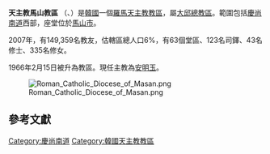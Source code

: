 {{Infobox Roman Catholic diocese
|Roman Catholic Diocese of = 天主教馬山教區
|Latin name of diocese = Dioecesis Masanensis
|image = 
|caption = 
|location = [[大韓民国|大韓民国]]
|territory = [[慶尚南道|慶尚南道]]西部
|population = 151,135
|rite = 拉丁禮
|主保 = 
|province = [[天主教大邱总教区|大邱]]
|established = 1966年
|cathedral = [[陽德聖堂|陽德聖堂]]
|副主教座堂 =
|leadership = 主教
|website = http://www.cathms.or.kr/
|教宗 = 
|總主教 = 
|ordinary = 安明玉
|助理主教 = 
}}
'''天主教馬山教區''' （{{lang-la|Dioecesis Masanensis}}、{{lang-ko|천주교 마산교구}}）是[[韓國|韓國]]一個[[羅馬天主教|羅馬天主教]][[教區|教區]]，屬[[天主教大邱總教區|大邱總教區]]。範圍包括[[慶尚南道|慶尚南道]]西部，座堂位於[[馬山市|馬山市]]。

2007年，有149,359名教友，估轄區總人口6%，有63個堂區、123名司鐸、43名修士、335名修女。

1966年2月15日被升為教區。現任主教為[[安明玉|安明玉]]。

[[File:Roman_Catholic_Diocese_of_Masan.png|left]]

==參考文獻==
<div class="references-small">
<references />
</div>

{{朝鮮半島天主教}}

[[Category:慶尚南道|Category:慶尚南道]]
[[Category:韓國天主教教區|Category:韓國天主教教區]]